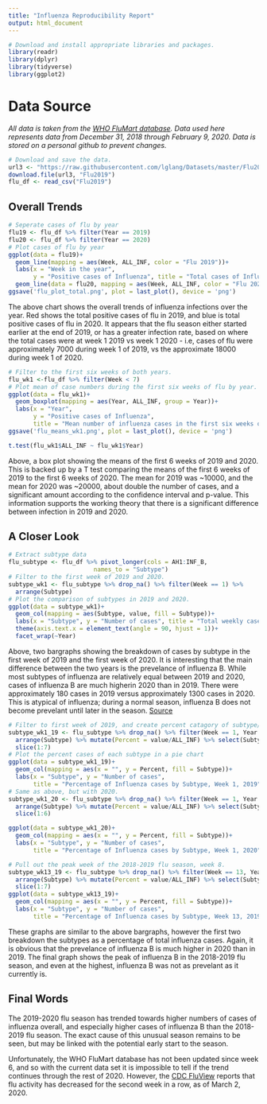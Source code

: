 ```yaml
---
title: "Influenza Reproducibility Report"
output: html_document
---
```

```r
# Download and install appropriate libraries and packages.
library(readr)
library(dplyr)
library(tidyverse)
library(ggplot2)
```

# Data Source
*All data is taken from the [WHO FluMart database](http://apps.who.int/flumart/Default?ReportNo=12).
Data used here represents data from December 31, 2018 through February 9, 2020. Data is stored on a personal github to prevent changes.*

```r
# Download and save the data.
url3 <- "https://raw.githubusercontent.com/lglang/Datasets/master/Flu2019-2020.csv"
download.file(url3, "Flu2019")
flu_df <- read_csv("Flu2019")
```

## Overall Trends
```r
# Seperate cases of flu by year
flu19 <- flu_df %>% filter(Year == 2019)
flu20 <- flu_df %>% filter(Year == 2020)
# Plot cases of flu by year
ggplot(data = flu19)+ 
  geom_line(mapping = aes(Week, ALL_INF, color = "Flu 2019"))+
  labs(x = "Week in the year",
       y = "Positive cases of Influenza", title = "Total cases of Influenza A and B by week")+
  geom_line(data = flu20, mapping = aes(Week, ALL_INF, color = "Flu 2020"))
ggsave('flu_plot_total.png', plot = last_plot(), device = 'png')
```

The above chart shows the overall trends of influenza infections over the year. Red shows the total positive cases of flu in 2019, and blue is total positive cases of flu in 2020. It appears that the flu season either started earlier at the end of 2019, or has a greater infection rate, based on where the total cases were at week 1 2019 vs week 1 2020 - i.e, cases of flu were approximately 7000 during week 1 of 2019, vs the approximate 18000 during week 1 of 2020. 

```r
# Filter to the first six weeks of both years.
flu_wk1 <-flu_df %>% filter(Week < 7)
# Plot mean of case numbers during the first six weeks of flu by year.
ggplot(data = flu_wk1)+
  geom_boxplot(mapping = aes(Year, ALL_INF, group = Year))+
  labs(x = "Year",
       y = "Positive cases of Influenza",
       title = "Mean number of influenza cases in the first six weeks of 2019 and 2020")
ggsave('flu_means_wk1.png', plot = last_plot(), device = 'png')

t.test(flu_wk1$ALL_INF ~ flu_wk1$Year)
```

Above, a box plot showing the means of the first 6 weeks of 2019 and 2020. This is backed up by a T test comparing the means of the first 6 weeks of 2019 to the first 6 weeks of 2020. The mean for 2019 was ~10000, and the mean for 2020 was ~20000, about double the number of cases, and a significant amount according to the confidence interval and p-value. This information supports the working theory that there is a significant difference between infection in 2019 and 2020. 

## A Closer Look

```r
# Extract subtype data
flu_subtype <- flu_df %>% pivot_longer(cols = AH1:INF_B,
                        names_to = "Subtype")
# Filter to the first week of 2019 and 2020.
subtype_wk1 <- flu_subtype %>% drop_na() %>% filter(Week == 1) %>% 
  arrange(Subtype)
# Plot the comparison of subtypes in 2019 and 2020.
ggplot(data = subtype_wk1)+
  geom_col(mapping = aes(Subtype, value, fill = Subtype))+
  labs(x = "Subtype", y = "Number of cases", title = "Total weekly cases of Influenza by Subtype")+
  theme(axis.text.x = element_text(angle = 90, hjust = 1))+
  facet_wrap(~Year)
```

Above, two bargraphs showing the breakdown of cases by subtype in the first week of 2019 and the first week of 2020. It is interesting that the main difference between the two years is the prevelance of influenza B. While most subtypes of influenza are relatively equal between 2019 and 2020, cases of influenza B are much higherin 2020 than in 2019. There were approximately 180 cases in 2019 versus approximately 1300 cases in 2020. This is atypical of influenza; during a normal season, influenza B does not become prevelant until later in the season. [Source](https://www.outbreakobservatory.org/outbreakthursday-1/1/9/2020/united-states-influenza-2019-2020-season)

```r
# Filter to first week of 2019, and create percent catagory of subtype/total cases
subtype_wk1_19 <- flu_subtype %>% drop_na() %>% filter(Week == 1, Year == 2019) %>% 
  arrange(Subtype) %>% mutate(Percent = value/ALL_INF) %>% select(Subtype:Percent) %>%
  slice(1:7)
# Plot the percent cases of each subtype in a pie chart  
ggplot(data = subtype_wk1_19)+
  geom_col(mapping = aes(x = "", y = Percent, fill = Subtype))+
  labs(x = "Subtype", y = "Number of cases", 
       title = "Percentage of Influenza cases by Subtype, Week 1, 2019")+ coord_polar("y")
# Same as above, but with 2020.
subtype_wk1_20 <- flu_subtype %>% drop_na() %>% filter(Week == 1, Year == 2020) %>% 
  arrange(Subtype) %>% mutate(Percent = value/ALL_INF) %>% select(Subtype:Percent) %>%
  slice(1:6)

ggplot(data = subtype_wk1_20)+
  geom_col(mapping = aes(x = "", y = Percent, fill = Subtype))+
  labs(x = "Subtype", y = "Number of cases", 
       title = "Percentage of Influenza cases by Subtype, Week 1, 2020")+ coord_polar("y")

# Pull out the peak week of the 2018-2019 flu season, week 8.
subtype_wk13_19 <- flu_subtype %>% drop_na() %>% filter(Week == 13, Year == 2019) %>% 
  arrange(Subtype) %>% mutate(Percent = value/ALL_INF) %>% select(Subtype:Percent) %>%
  slice(1:7)
ggplot(data = subtype_wk13_19)+
  geom_col(mapping = aes(x = "", y = Percent, fill = Subtype))+
  labs(x = "Subtype", y = "Number of cases", 
       title = "Percentage of Influenza cases by Subtype, Week 13, 2019")+ coord_polar("y")

```

These graphs are similar to the above bargraphs, however the first two breakdown the subtypes as a percentage of total influenza cases. Again, it is obvious that the prevelance of influenza B is much higher in 2020 than in 2019. The final graph shows the peak of influenza B in the 2018-2019 flu season, and even at the highest, influenza B was not as prevelant as it currently is.

## Final Words

The 2019-2020 flu season has trended towards higher numbers of cases of influenza overall, and especially higher cases of influenza B than the 2018-2019 flu season. The exact cause of this unusual season remains to be seen, but may be linked with the potential early start to the season.

Unfortunately, the WHO FluMart database has not been updated since week 6, and so with the current data set it is impossible to tell if the trend continues through the rest of 2020. However, the [CDC FluView](https://www.cdc.gov/flu/weekly/index.htm) reports that flu activity has decreased for the second week in a row, as of March 2, 2020. 